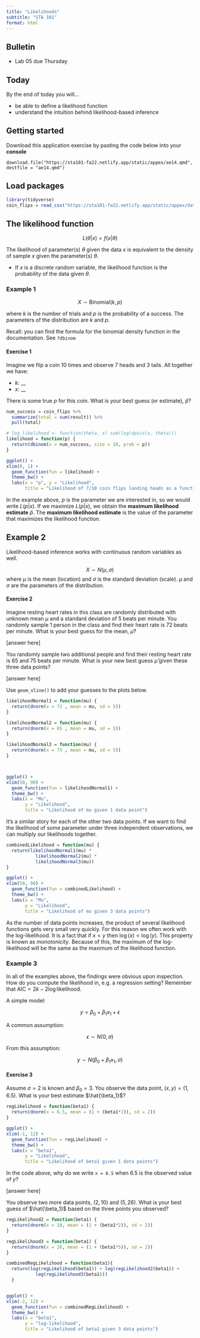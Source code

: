 ```yaml
---
title: "Likelihoods"
subtitle: "STA 101"
format: html
---
```


## Bulletin

- Lab 05 due Thursday

## Today

By the end of today you will...

- be able to define a likelihood function
- understand the intuition behind likelihood-based inference

## Getting started

Download this application exercise by pasting the code below into your **console**

```
download.file("https://sta101-fa22.netlify.app/static/appex/ae14.qmd",
destfile = "ae14.qmd")
```

## Load packages

```r
library(tidyverse)
coin_flips = read_csv("https://sta101-fa22.netlify.app/static/appex/data/coin_flips_LE.csv")
```

## The likelihood function

$$
L(\theta | x) = f(x | \theta)
$$

The likelihood of parameter(s) $\theta$ given the data $x$ is equivalent to the density of sample $x$ given the parameter(s) $\theta$.

- If $x$ is a discrete random variable, the likelihood function is the probability of the data given $\theta$.

### Example 1

$$
X \sim \text{Binomial}(k, p)
$$

where $k$ is the number of trials and $p$ is the probability of a success. The parameters of the distribution are $k$ and $p$.

:::{.callout-note}
Recall: you can find the formula for the binomial density function in the documentation. See `?dbinom`
:::


#### Exercise 1

Imagine we flip a coin 10 times and observe 7 heads and 3 tails. All together we have:

- $k$: __
- $x$: __

There is some true $p$ for this coin. What is your best guess (or estimate), $\hat{p}$?

```r
num_success = coin_flips %>%
  summarize(total = sum(result)) %>%
  pull(total)

# log_likelihood <- function(theta, x) sum(log(dpois(x, theta)))
likelihood = function(p) {
  return(dbinom(x = num_success, size = 10, prob = p))
}

ggplot() +
xlim(0, 1) +
  geom_function(fun = likelihood) +
  theme_bw() + 
  labs(x = "p", y = "Likelihood",
       title = "Likelihood of 7/10 coin flips landing heads as a function of p") 
```

In the example above, $p$ is the parameter we are interested in, so we would write $L(p | x)$. If we maximize $L(p | x)$, we obtain the **maximum likelihood estimate** $\hat{p}$. The **maximum likelihood estimate** is the value of the parameter that maximizes the likelihood function.


## Example 2

Likelihood-based inference works with continuous random variables as well.

$$
X \sim N(\mu, \sigma)
$$
where $\mu$ is the mean (location) and $\sigma$ is the standard deviation (scale). $\mu$ and $\sigma$ are the parameters of the distribution. 

#### Exercise 2

Imagine resting heart rates in this class are randomly distributed with unknown mean $\mu$ and a standard deviation of 5 beats per minute. You randomly sample 1 person in the class and find their heart rate is 72 beats per minute. What is your best guess for the mean, $\hat{\mu}$?

[answer here]

You randomly sample two additional people and find their resting heart rate is 65 and 75 beats per minute. What is your new best guess $\hat{\mu}$ given these three data points?

[answer here]

Use `geom_vline()` to add your guesses to the plots below.

```r
likelihoodNormal1 = function(mu) {
  return(dnorm(x = 72 , mean = mu, sd = 5))
}

likelihoodNormal2 = function(mu) {
  return(dnorm(x = 65 , mean = mu, sd = 5))
}

likelihoodNormal3 = function(mu) {
  return(dnorm(x = 75 , mean = mu, sd = 5))
}



ggplot() +
xlim(50, 90) +
  geom_function(fun = likelihoodNormal1) +
  theme_bw() +
  labs(x = "Mu",
       y = "Likelihood",
       title = "Likelihood of mu given 1 data point")


```

It's a similar story for each of the other two data points. If we want to find the likelihood of some parameter under three independent observations, we can multiply our likelihoods together.

```r
combinedLikelihood = function(mu) {
  return(likelihoodNormal1(mu) * 
           likelihoodNormal2(mu) * 
           likelihoodNormal3(mu))
}

ggplot() +
xlim(50, 90) +
  geom_function(fun = combinedLikelihood) +
  theme_bw() +
  labs(x = "Mu",
       y = "Likelihood",
       title = "Likelihood of mu given 3 data points")
```

:::{.callout-note}
As the number of data points increases, the product of several likelihood functions gets very small very quickly. For this reason we often work with the log-likelihood. It is a fact that if $x < y$ then $\log(x) < \log(y)$. This property is known as *monotonicity*. Because of this, the maximum of the log-likelihood will be the same as the maximum of the likelihood function. 
:::

### Example 3

In all of the examples above, the findings were obvious upon inspection. How do you compute the likelihood in, e.g. a regression setting? Remember that $\text{AIC} = 2k - 2 \log \text{likelihood}$.

A simple model:

$$
y = \beta_0 + \beta_1 x_1 + \epsilon
$$

A common assumption:

$$
\epsilon \sim N(0, \sigma)
$$

From this assumption:

$$
y \sim N(\beta_0 + \beta_1x_1, \sigma)
$$

#### Exercise 3

Assume $\sigma = 2$ is known and $\beta_0 = 3$. You observe the data point, $(x,y) = (1, 6.5)$. What is your best estimate $\hat{\beta_1}$?

```r
regLikelihood = function(beta1) {
  return(dnorm(x = 6.5, mean = (1 + (beta1*1)), sd = 2))
}

ggplot() +
xlim(-1, 12) +
  geom_function(fun = regLikelihood) +
  theme_bw() +
  labs(x = "beta1",
       y = "Likelihood",
       title = "Likelihood of beta1 given 1 data points")
```

In the code above, why do we write `x = 6.5` when $6.5$ is the observed value of $y$?

[answer here]

You observe two more data points, $(2, 10)$ and $(5,26)$. What is your best guess of $\hat{\beta_1}$ based on the three points you observed?

```r
regLikelihood2 = function(beta1) {
  return(dnorm(x = 10, mean = (1 + (beta1*2)), sd = 2))
}

regLikelihood3 = function(beta1) {
  return(dnorm(x = 26, mean = (1 + (beta1*5)), sd = 2))
}

combinedRegLikelihood = function(beta1){ 
  return(log(regLikelihood(beta1)) + log(regLikelihood2(beta1)) +
           log(regLikelihood3(beta1)))
  }


ggplot() +
xlim(-2, 12) +
  geom_function(fun = combinedRegLikelihood) +
  theme_bw() +
  labs(x = "beta1",
       y = "log-likelihood",
       title = "Likelihood of beta1 given 3 data points")
```

